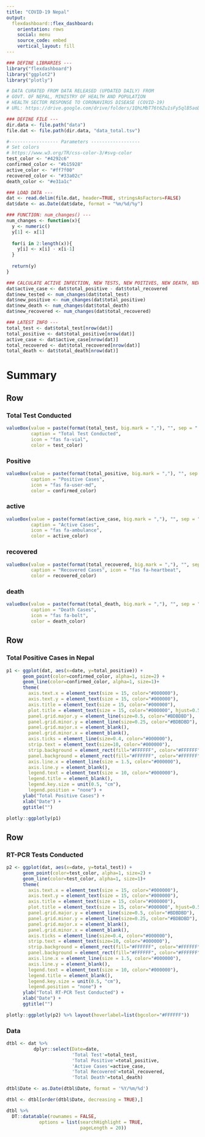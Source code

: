 ```yaml
---
title: "COVID-19 Nepal"
output: 
  flexdashboard::flex_dashboard:
    orientation: rows
    social: menu
    source_code: embed
    vertical_layout: fill
---
```


```r
### DEFINE LIBRARIES ---
library("flexdashboard")
library("ggplot2")
library("plotly")

# DATA CURATED FROM DATA RELEASED (UPDATED DAILY) FROM
# GOVT. OF NEPAL, MINISTRY OF HEALTH AND POPULATION
# HEALTH SECTOR RESPONSE TO CORONAVIRUS DISEASE (COVID-19)
# URL: https://drive.google.com/drive/folders/1QhLMbT76t6Zu1sFy5qlB5aoDbHVAcnHx

### DEFINE FILE ---
dir.data <- file.path("data")
file.dat <- file.path(dir.data, "data_total.tsv")

#------------------ Parameters ------------------
# Set colors
# https://www.w3.org/TR/css-color-3/#svg-color
test_color <- "#4292c6"
confirmed_color <- "#b15928"
active_color <- "#ff7f00"
recovered_color <- "#33a02c"
death_color <- "#e31a1c"

### LOAD DATA ---
dat <- read.delim(file.dat, header=TRUE, stringsAsFactors=FALSE)
dat$date <- as.Date(dat$date, format = "%m/%d/%y")

### FUNCTION: num_changes() ---
num_changes <- function(x){
  y <- numeric()
  y[1] <- x[1]
  
  for(i in 2:length(x)){
    y[i] <- x[i] - x[i-1]           
  }
  
  return(y)
}  

### CALCULATE ACTIVE INFECTION, NEW TESTS, NEW POITIVES, NEW DEATH, NEW RECOVERED ---
dat$active_case <- dat$total_positive - dat$total_recovered
dat$new_tested <- num_changes(dat$total_test)
dat$new_positive <- num_changes(dat$total_positive)	
dat$new_death <- num_changes(dat$total_death)	
dat$new_recovered <- num_changes(dat$total_recovered)

### LATEST INFO ---
total_test <- dat$total_test[nrow(dat)]
total_positive <- dat$total_positive[nrow(dat)]
active_case <- dat$active_case[nrow(dat)]
total_recovered <- dat$total_recovered[nrow(dat)]
total_death <- dat$total_death[nrow(dat)]

```


Summary
=======================================================================
Row
-----------------------------------------------------------------------

### Total Test Conducted {.value-box}

```r
valueBox(value = paste(format(total_test, big.mark = ","), "", sep = " "), 
         caption = "Total Test Conducted", 
         icon = "fas fa-vial", 
         color = test_color)
```

### Positive {.value-box}

```r
valueBox(value = paste(format(total_positive, big.mark = ","), "", sep = " "), 
         caption = "Positive Cases", 
         icon = "fas fa-user-md", 
         color = confirmed_color)
```


### active {.value-box}

```r
valueBox(value = paste(format(active_case, big.mark = ","), "", sep = " "), 
         caption = "Active Cases", 
         icon = "fas fa-ambulance", 
         color = active_color)
```

### recovered {.value-box}

```r
valueBox(value = paste(format(total_recovered, big.mark = ","), "", sep = " "),  
         caption = "Recovered Cases", icon = "fas fa-heartbeat", 
         color = recovered_color)
```

### death {.value-box}

```r
valueBox(value = paste(format(total_death, big.mark = ","), "", sep = " "),  
         caption = "Death Cases", 
         icon = "fas fa-bolt", 
         color = death_color)
```


Row
-----------------------------------------------------------------------

### Total Positive Cases in Nepal

```r
p1 <- ggplot(dat, aes(x=date, y=total_positive)) +
      geom_point(color=confirmed_color, alpha=1, size=2) +
      geom_line(color=confirmed_color, alpha=1, size=1)+
      theme(
        axis.text.x = element_text(size = 15, color="#000000"),
        axis.text.y = element_text(size = 15, color="#000000"),
        axis.title = element_text(size = 15, color="#000000"),
        plot.title = element_text(size = 15, color="#000000", hjust=0.5),
        panel.grid.major.y = element_line(size=0.5, color="#BDBDBD"),
        panel.grid.minor.y = element_line(size=0.25, color="#BDBDBD"),
        panel.grid.major.x = element_blank(),
        panel.grid.minor.x = element_blank(),
        axis.ticks = element_line(size=0.4, color="#000000"), 
        strip.text = element_text(size=10, color="#000000"),
        strip.background = element_rect(fill="#FFFFFF", color="#FFFFFF"),
        panel.background = element_rect(fill="#FFFFFF", color="#FFFFFF"),
        axis.line.x = element_line(size = 1.5, color="#000000"),
        axis.line.y = element_blank(),
        legend.text = element_text(size = 10, color="#000000"),
        legend.title = element_blank(),
        legend.key.size = unit(0.5, "cm"),
        legend.position = "none") +
      ylab("Total Positive Cases") +
      xlab("Date") + 
      ggtitle("") 

plotly::ggplotly(p1)
```

Row {data-width=400}
-----------------------------------------------------------------------


### RT-PCR Tests Conducted
    
```r
p2 <- ggplot(dat, aes(x=date, y=total_test)) +
      geom_point(color=test_color, alpha=1, size=2) +
      geom_line(color=test_color, alpha=1, size=1)+
      theme(
        axis.text.x = element_text(size = 15, color="#000000"),
        axis.text.y = element_text(size = 15, color="#000000"),
        axis.title = element_text(size = 15, color="#000000"),
        plot.title = element_text(size = 15, color="#000000", hjust=0.5),
        panel.grid.major.y = element_line(size=0.5, color="#BDBDBD"),
        panel.grid.minor.y = element_line(size=0.25, color="#BDBDBD"),
        panel.grid.major.x = element_blank(),
        panel.grid.minor.x = element_blank(),
        axis.ticks = element_line(size=0.4, color="#000000"), 
        strip.text = element_text(size=10, color="#000000"),
        strip.background = element_rect(fill="#FFFFFF", color="#FFFFFF"),
        panel.background = element_rect(fill="#FFFFFF", color="#FFFFFF"),
        axis.line.x = element_line(size = 1.5, color="#000000"),
        axis.line.y = element_blank(),
        legend.text = element_text(size = 10, color="#000000"),
        legend.title = element_blank(),
        legend.key.size = unit(0.5, "cm"),
        legend.position = "none") +
      ylab("Total RT-PCR Test Conducted") +
      xlab("Date") + 
      ggtitle("") 

plotly::ggplotly(p2) %>% layout(hoverlabel=list(bgcolor="#FFFFFF"))

```


### Data
    
```r
dtbl <- dat %>%
          dplyr::select(Date=date, 
                        'Total Test'=total_test, 
                        'Total Positive'=total_positive,
                        'Active Cases'=active_case,
                        'Total Recovered'=total_recovered,
                        'Total Death'=total_death)

dtbl$Date <- as.Date(dtbl$Date, format = '%Y/%m/%d')

dtbl <- dtbl[order(dtbl$Date, decreasing = TRUE),]

dtbl %>%  
  DT::datatable(rownames = FALSE,
            options = list(searchHighlight = TRUE, 
                           pageLength = 20))
```

